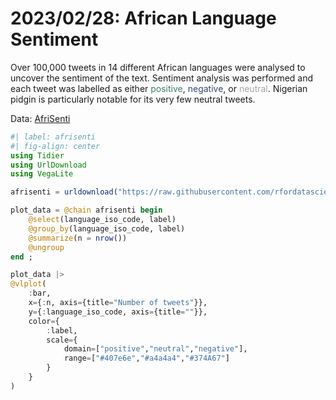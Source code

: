 # 2023/02/28: African Language Sentiment

Over 100,000 tweets in 14 different African languages were analysed to uncover the sentiment of the text. Sentiment analysis was performed and each tweet was labelled as either <span style='color:#407e6e;'>positive</span>, <span style='color:#374A67;'>negative</span>, or <span style='color:#a4a4a4;'>neutral</span>. Nigerian pidgin is particularly notable for its very few neutral tweets.

Data: [AfriSenti](https://github.com/rfordatascience/tidytuesday/blob/master/data/2023/2023-02-28/readme.md)

```julia
#| label: afrisenti
#| fig-align: center
using Tidier
using UrlDownload
using VegaLite

afrisenti = urldownload("https://raw.githubusercontent.com/rfordatascience/tidytuesday/master/data/2023/2023-02-28/afrisenti.csv") |> DataFrame ;

plot_data = @chain afrisenti begin
    @select(language_iso_code, label)
    @group_by(language_iso_code, label)
    @summarize(n = nrow())
    @ungroup
end ;

plot_data |>
@vlplot(
    :bar,
    x={:n, axis={title="Number of tweets"}},
    y={:language_iso_code, axis={title=""}},
    color={
        :label,
        scale={
            domain=["positive","neutral","negative"],
            range=["#407e6e","#a4a4a4","#374A67"]
        }
    }
)
```

